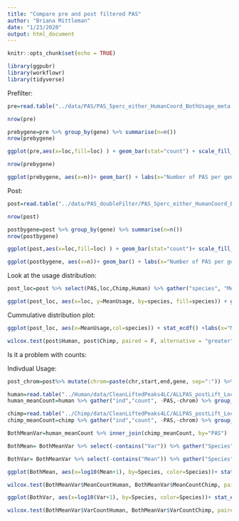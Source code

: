 ```yaml
---
title: "Compare pre and post filtered PAS"
author: "Briana Mittleman"
date: "1/23/2020"
output: html_document
---
```


```r
knitr::opts_chunk$set(echo = TRUE)
```

```r
library(ggpubr)
library(workflowr)
library(tidyverse)
```

Prefilter:

```r
pre=read.table("../data/PAS/PAS_5perc_either_HumanCoord_BothUsage_meta.txt",header = T, stringsAsFactors = F) %>% filter(loc != "008559")

nrow(pre)

prebygene=pre %>% group_by(gene) %>% summarise(n=n())
nrow(prebygene)
```


```r
ggplot(pre,aes(x=loc,fill=loc) ) + geom_bar(stat="count") + scale_fill_brewer(palette = "Dark2")+ labs(y="Number of PAS", title="Pre filter location of PAS",x="")
```


```r
nrow(prebygene)

ggplot(prebygene, aes(x=n))+ geom_bar() + labs(x="Number of PAS per gene", title="Number of PAS per gene before filter")
```

Post:  

```r
post=read.table("../data/PAS_doubleFilter/PAS_5perc_either_HumanCoord_BothUsage_meta_doubleFilter.txt",header = T, stringsAsFactors = F)

nrow(post)

postbygene=post %>% group_by(gene) %>% summarise(n=n())
nrow(postbygene)

```
```r
ggplot(post,aes(x=loc,fill=loc) ) + geom_bar(stat="count")+ scale_fill_brewer(palette = "Dark2") + labs(y="Number of PAS", title="Post filter location of PAS", x="")
```
```r
ggplot(postbygene, aes(x=n))+ geom_bar() + labs(x="Number of PAS per gene", title="Number of PAS per gene after filter")
```

Look at the usage distribution:  

```r
post_loc=post %>% select(PAS,loc,Chimp,Human) %>% gather("species", "MeanUsage",-PAS, -loc)

ggplot(post_loc, aes(x=loc, y=MeanUsage, by=species, fill=species)) + geom_boxplot() + stat_compare_means(label = 'p.signif') + scale_fill_brewer(palette = "Dark2") + labs(y="Mean PAS Usage", x="", title="Difference in mean usage for PAS\n 5% Usage and Expression filter")
```

Cummulative distribution plot:  

```r
ggplot(post_loc, aes(x=MeanUsage,col=species)) + stat_ecdf() +labs(x="Mean Usage", y="CDF", title="Cumulative distribution for filtered PAS") + scale_color_brewer(palette = "Dark2")
```

```r
wilcox.test(post$Human, post$Chimp, paired = F, alternative = "greater")
```

Is it a problem with counts:  

Indivdual Usage:

```r
post_chrom=post%>% mutate(chrom=paste(chr,start,end,gene, sep=":")) %>% select(chrom,PAS)

human=read.table("../Human/data/CleanLiftedPeaks4LC/ALLPAS_postLift_LocParsed_Human_fixed4LC.fc", stringsAsFactors = F, header = T) %>% rownames_to_column(var="chrom") %>% inner_join(post_chrom, by="chrom")
human_meanCount=human %>% gather("ind","count", -PAS,-chrom) %>% group_by(PAS) %>% summarise(MeanCountHuman=mean(count), VarCountHuman=var(count))

chimp=read.table("../Chimp/data/CleanLiftedPeaks4LC/ALLPAS_postLift_LocParsed_Chimp_fixed4LC.fc", stringsAsFactors = F, header = T)%>% rownames_to_column(var="chrom")%>%  inner_join(post_chrom, by="chrom")
chimp_meanCount=chimp %>% gather("ind","count", -PAS,-chrom) %>% group_by(PAS) %>% summarise(MeanCountChimp=mean(count), VarCountChimp=var(count))

BothMeanVar=human_meanCount %>% inner_join(chimp_meanCount, by="PAS")

BothMean= BothMeanVar %>% select(-contains("Var")) %>% gather("Species", "Mean", -PAS)

BothVar= BothMeanVar %>% select(-contains("Mean")) %>% gather("Species", "Var", -PAS)
```


```r

ggplot(BothMean, aes(x=log10(Mean+1), by=Species, color=Species))+ stat_ecdf()+ scale_color_brewer(palette = "Dark2") + labs(title="log10(Mean Count) for filtered PAS",y="CDF")

wilcox.test(BothMeanVar$MeanCountHuman, BothMeanVar$MeanCountChimp, paired = F, alternative = "greater")
```

```r

ggplot(BothVar, aes(x=log10(Var+1), by=Species, color=Species))+ stat_ecdf()+ scale_color_brewer(palette = "Dark2") + labs(title="log10(Mean Variance) for filtered PAS",y="CDF")

wilcox.test(BothMeanVar$VarCountHuman, BothMeanVar$VarCountChimp, paired = F, alternative = "greater")
```
